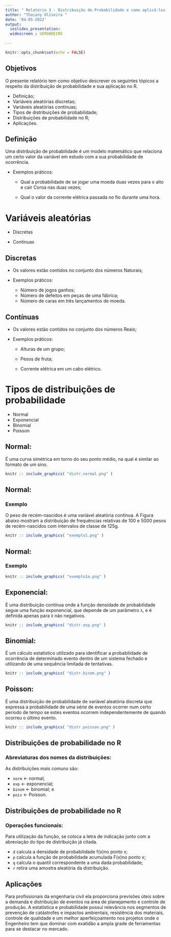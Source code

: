 ```yaml
---
title: " Relatório 3 - Distribuição de Probabilidade e como aplicá-los em R "
author: "Thaiany Oliveira "
date: '04-05-2022'
output: 
  ioslides_presentation:
  widescreen : VERDADEIRO
  
---
```


```r
knitr::opts_chunk$set(echo = FALSE)
```

## Objetivos

 O presente relatório tem como objetivo descrever os seguintes tópicos a respeito da distribuição de probabilidade e sua aplicação no R.
 
- Definição;
- Variáveis aleatórias discretas;
- Variáveis aleatórias contínuas;
- Tipos de distribuições de probabilidade;
- Distribuições de probabilidade no R;
- Aplicações.

## Definição

Uma distribuição de probabilidade é um modelo matemático que relaciona um certo valor da variável em estudo com a sua probabilidade de ocorrência.

- Exemplos práticos:

  - Qual a probabilidade de se jogar uma moeda duas vezes para o alto e cair Coroa nas duas vezes;
  
  - Qual o valor da corrente elétrica passada no fio durante uma hora.

# Variáveis aleatórias 

- Discretas

- Contínuas

## Discretas

- Os valores estão contidos no conjunto dos números Naturais;

- Exemplos práticos:
  - Número de jogos  ganhos;
  - Número de defeitos em peças de uma fábrica;
  - Número de caras em três lançamentos de moeda.

## Contínuas

- Os valores estão contidos no conjunto dos números Reais;
- Exemplos práticos:

  - Alturas de um grupo;
  
  - Pesos de fruta;
  
  - Corrente elétrica em um cabo elétrico.
  
# Tipos de distribuições de probabilidade

- Normal
- Exponencial
- Binomial
- Poisson

## Normal:
 É uma curva simétrica em torno do seu ponto médio, na qual é similar ao formato de um sino.
 
 ``` r
knitr :: include_graphics( "distr.normal.png" )
```

## Normal:

### Exemplo

O peso de recém-nascidos é uma variável aleatória contínua. A Figura abaixo mostram a distribuição de frequências relativas de 100 e 5000 pesos de recém-nascidos com intervalos de classe de 125g.

 ``` r
knitr :: include_graphics( "exemplo1.png" )
```

## Normal:

### Exemplo

 ``` r
knitr :: include_graphics( "exemplo1a.png" )
```

## Exponencial:
 É uma distribuição contínua onde a função densidade de probabilidade segue uma função exponencial, que depende de um parâmetro `λ`, e é definida apenas para `X` não negativos.
 
 ``` r
knitr :: include_graphics( "distr.exp.png" )
```

## Binomial:
 É um cálculo estatístico utilizado para identificar a probabilidade de ocorrência de determinado evento dentro de um sistema fechado e utilizando de uma sequência limitada de tentativas.
 
 ``` r
knitr :: include_graphics( "distr.binom.png" )
```

## Poisson:

 É uma distribuição de probabilidade de variável aleatória discreta que expressa a probabilidade de uma série de eventos ocorrer num certo período de tempo se estes eventos ocorrem independentemente de quando ocorreu o último evento.
 
 ``` r
knitr :: include_graphics( "distr.poisson.png" )
```

## Distribuições de probabilidade no R

### Abreviaturas dos nomes da distribuições:

 As distribuições mais comuns são:
 
- `norm` <- normal;
- `exp` <- exponencial;
- `binom` <- binomial; e
- `pois` <- Poisson.

## Distribuições de probabilidade no R

### Operações funcionais:

 Para utilização da função, se coloca a letra de indicação junto com a abreviação do tipo de distribuição já citada.
 
- `d` calcula a densidade de probabilidade f(x)no ponto x;
- `p` calcula a função de probabilidade acumulada F(x)no ponto x;
- `q` calcula o quantil correspondente a uma dada probabilidade;
- `r` retira uma amostra aleatória da distribuição.

## Aplicações

 Para profissionais da engenharia civil ela proporciona previsões úteis sobre a demanda e distribuição de eventos na área de planejamento e controle de produção.
 A estatística e probabilidade possui relevância nos segmentos de prevenção de catástrofes e impactos ambientais, resistência dos materiais, controle de qualidade e um melhor aperfeiçoamento nos projetos onde o Engenheiro tem que dominar com exatidão a ampla grade de ferramentas para se destacar no mercado.

